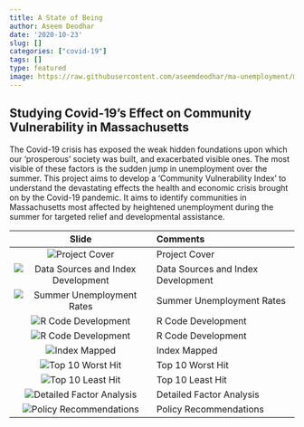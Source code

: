 ```yaml
---
title: A State of Being
author: Aseem Deodhar
date: '2020-10-23'
slug: []
categories: ["covid-19"]
tags: []
type: featured
image: https://raw.githubusercontent.com/aseemdeodhar/ma-unemployment/main/slides/final_presentation_1.png
---
```


## Studying Covid-19's Effect on Community Vulnerability in Massachusetts

The Covid-19 crisis has exposed the weak hidden foundations upon which our ‘prosperous’ society was built, and exacerbated visible ones. The most visible of these factors is the sudden jump in unemployment over the summer. This project aims to develop a 'Community Vulnerability Index' to understand the devastating effects the health and economic crisis brought on by the Covid-19 pandemic. It aims to identify communities in Massachusetts most affected by heightened unemployment during the summer for targeted relief and developmental assistance.

|Slide|Comments|
|:-------:|:--------|
|![Project Cover](https://raw.githubusercontent.com/aseemdeodhar/ma-unemployment/main/slides/final_presentation_1.png)|Project Cover|
|![Data Sources and Index Development](https://raw.githubusercontent.com/aseemdeodhar/ma-unemployment/main/slides/final_presentation_2.png)|Data Sources and Index Development|
|![Summer Unemployment Rates](https://raw.githubusercontent.com/aseemdeodhar/ma-unemployment/main/slides/final_presentation_3.png)|Summer Unemployment Rates|
|![R Code Development](https://raw.githubusercontent.com/aseemdeodhar/ma-unemployment/main/slides/final_presentation_4.png)|R Code Development|
|![R Code Development](https://raw.githubusercontent.com/aseemdeodhar/ma-unemployment/main/slides/final_presentation_5.png)|R Code Development|
|![Index Mapped](https://raw.githubusercontent.com/aseemdeodhar/ma-unemployment/main/slides/final_presentation_6.png)|Index Mapped|
|![Top 10 Worst Hit](https://raw.githubusercontent.com/aseemdeodhar/ma-unemployment/main/slides/final_presentation_7.png)|Top 10 Worst Hit|
|![Top 10 Least Hit](https://raw.githubusercontent.com/aseemdeodhar/ma-unemployment/main/slides/final_presentation_8.png)|Top 10 Least Hit|
|![Detailed Factor Analysis](https://raw.githubusercontent.com/aseemdeodhar/ma-unemployment/main/slides/final_presentation_9.png)|Detailed Factor Analysis|
|![Policy Recommendations](https://raw.githubusercontent.com/aseemdeodhar/ma-unemployment/main/slides/final_presentation_10.png)|Policy Recommendations|